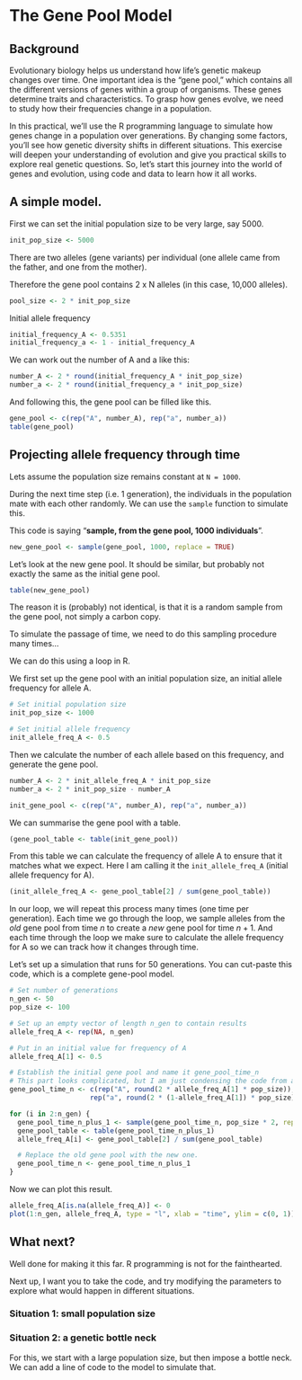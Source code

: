 # The Gene Pool Model

## Background

Evolutionary biology helps us understand how life's genetic makeup changes over time. One important idea is the "gene pool," which contains all the different versions of genes within a group of organisms. These genes determine traits and characteristics. To grasp how genes evolve, we need to study how their frequencies change in a population.

In this practical, we'll use the R programming language to simulate how genes change in a population over generations. By changing some factors, you'll see how genetic diversity shifts in different situations. This exercise will deepen your understanding of evolution and give you practical skills to explore real genetic questions. So, let's start this journey into the world of genes and evolution, using code and data to learn how it all works.


## A simple model.

First we can set the initial population size to be very large, say 5000.

```r
init_pop_size <- 5000
```


There are two alleles (gene variants) per individual (one allele came from the father, and one from the mother).

Therefore the gene pool contains 2 x N alleles (in this case, 10,000 alleles).

```r
pool_size <- 2 * init_pop_size
```

Initial allele frequency


```r
initial_frequency_A <- 0.5351
initial_frequency_a <- 1 - initial_frequency_A
```

We can work out the number of A and a like this:

```r
number_A <- 2 * round(initial_frequency_A * init_pop_size)
number_a <- 2 * round(initial_frequency_a * init_pop_size)
```


And following this, the gene pool can be filled like this. 

```r
gene_pool <- c(rep("A", number_A), rep("a", number_a))
table(gene_pool)
```


## Projecting allele frequency through time

Lets assume the population size remains constant at `N = 1000`.

During the next time step (i.e. 1 generation), the individuals in the population mate with each other randomly. We can use the `sample` function to simulate this.

This code is saying "**sample, from the gene pool, 1000 individuals**".

```r
new_gene_pool <- sample(gene_pool, 1000, replace = TRUE)
```

Let's look at the new gene pool. It should be similar, but probably not exactly the same as the initial gene pool.

```r
table(new_gene_pool)
```

The reason it is (probably) not identical, is that it is a random sample from the gene pool, not simply a carbon copy.

To simulate the passage of time, we need to do this sampling procedure many times...

We can do this using a loop in R. 

We first set up the gene pool with an initial population size, an initial allele frequency for allele A.

```r
# Set initial population size
init_pop_size <- 1000

# Set initial allele frequency
init_allele_freq_A <- 0.5
```

Then we calculate the number of each allele based on this frequency, and generate the gene pool.

```r
number_A <- 2 * init_allele_freq_A * init_pop_size
number_a <- 2 * init_pop_size - number_A

init_gene_pool <- c(rep("A", number_A), rep("a", number_a))
```

We can summarise the gene pool with a table.

```r
(gene_pool_table <- table(init_gene_pool))
```

From this table we can calculate the frequency of allele A to ensure that it matches what we expect. Here I am calling it the `init_allele_freq_A` (initial allele frequency for A).

```r
(init_allele_freq_A <- gene_pool_table[2] / sum(gene_pool_table))
```

In our loop, we will repeat this process many times (one time per generation). Each time we go through the loop, we sample alleles from the *old* gene pool from time $n$ to create a *new* gene pool for time $n+1$. And each time through the loop we make sure to calculate the allele frequency for A so we can track how it changes through time.

Let's set up a simulation that runs for 50 generations.
You can cut-paste this code, which is a complete gene-pool model.

```r
# Set number of generations
n_gen <- 50
pop_size <- 100

# Set up an empty vector of length n_gen to contain results
allele_freq_A <- rep(NA, n_gen)

# Put in an initial value for frequency of A
allele_freq_A[1] <- 0.5

# Establish the initial gene pool and name it gene_pool_time_n
# This part looks complicated, but I am just condensing the code from above into 1 line.
gene_pool_time_n <- c(rep("A", round(2 * allele_freq_A[1] * pop_size)), 
                    rep("a", round(2 * (1-allele_freq_A[1]) * pop_size)))

for (i in 2:n_gen) {
  gene_pool_time_n_plus_1 <- sample(gene_pool_time_n, pop_size * 2, replace = TRUE)
  gene_pool_table <- table(gene_pool_time_n_plus_1)
  allele_freq_A[i] <- gene_pool_table[2] / sum(gene_pool_table)

  # Replace the old gene pool with the new one.
  gene_pool_time_n <- gene_pool_time_n_plus_1
}
```


Now we can plot this result.

```r
allele_freq_A[is.na(allele_freq_A)] <- 0
plot(1:n_gen, allele_freq_A, type = "l", xlab = "time", ylim = c(0, 1))
```

## What next?

Well done for making it this far. R programming is not for the fainthearted.

Next up, I want you to take the code, and try modifying the parameters to explore what would happen in different situations.

### Situation 1: small population size




### Situation 2: a genetic bottle neck

For this, we start with a large population size, but then impose a bottle neck.
We can add a line of code to the model to simulate that.



